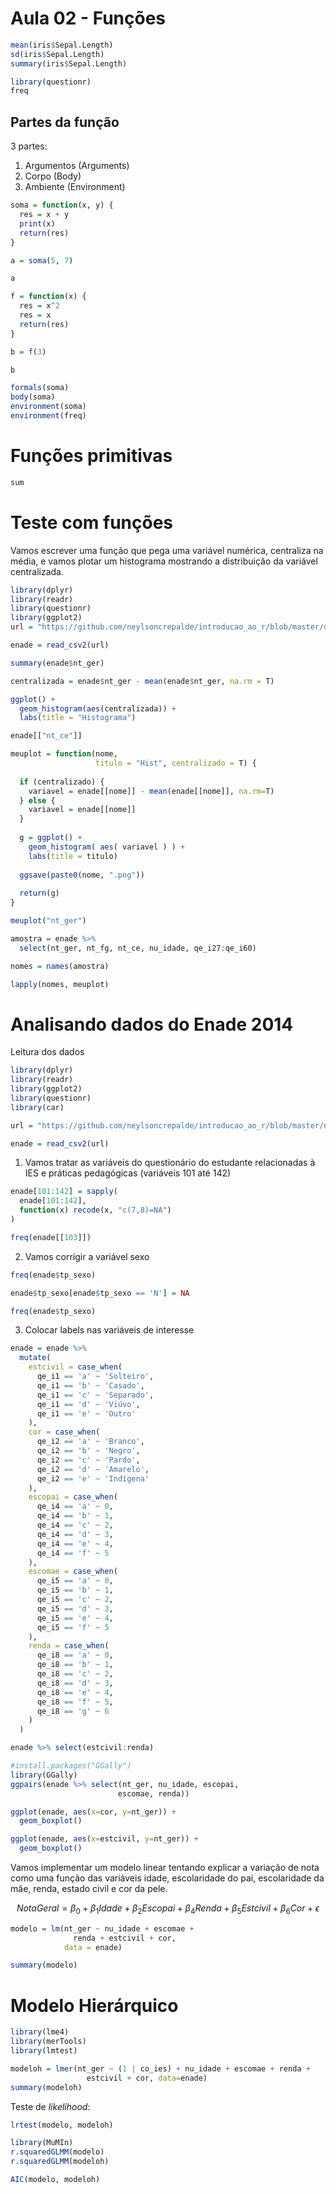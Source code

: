 # Aula 02 - Funções

```r
mean(iris$Sepal.Length)
sd(iris$Sepal.Length)
summary(iris$Sepal.Length)
```

```r
library(questionr)
freq
```

## Partes da função

3 partes:

1.  Argumentos (Arguments)
2.  Corpo (Body)
3.  Ambiente (Environment)

```r
soma = function(x, y) {
  res = x + y
  print(x)
  return(res)
}
```

```r
a = soma(5, 7)
```

```r
a
```

```r
f = function(x) {
  res = x^2
  res = x
  return(res)
}
```

```r
b = f(3)
```

```r
b
```

```r
formals(soma)
body(soma)
environment(soma)
environment(freq)
```

# Funções primitivas

```r
sum
```

# Teste com funções

Vamos escrever uma função que pega uma variável numérica, centraliza na média, e vamos plotar um histograma mostrando a distribuição da variável centralizada.

```r
library(dplyr)
library(readr)
library(questionr)
library(ggplot2)
url = "https://github.com/neylsoncrepalde/introducao_ao_r/blob/master/dados/enade_2014_amostra.csv?raw=true"

enade = read_csv2(url)
```

```r
summary(enade$nt_ger)
```

```r

centralizada = enade$nt_ger - mean(enade$nt_ger, na.rm = T)

ggplot() +
  geom_histogram(aes(centralizada)) +
  labs(title = "Histograma")
```

```r
enade[["nt_ce"]]
```

```r
meuplot = function(nome, 
                   titulo = "Hist", centralizado = T) {
  
  if (centralizado) {
    variavel = enade[[nome]] - mean(enade[[nome]], na.rm=T)
  } else {
    variavel = enade[[nome]]
  }
  
  g = ggplot() +
    geom_histogram( aes( variavel ) ) +
    labs(title = titulo)
  
  ggsave(paste0(nome, ".png"))
  
  return(g)
}
```

```r
meuplot("nt_ger")
```

```r
amostra = enade %>% 
  select(nt_ger, nt_fg, nt_ce, nu_idade, qe_i27:qe_i60)

nomes = names(amostra)

lapply(nomes, meuplot)
```

# Analisando dados do Enade 2014

Leitura dos dados

```r
library(dplyr)
library(readr)
library(ggplot2)
library(questionr)
library(car)

url = "https://github.com/neylsoncrepalde/introducao_ao_r/blob/master/dados/enade_2014_amostra.csv?raw=true"

enade = read_csv2(url)
```

1.  Vamos tratar as variáveis do questionário do estudante relacionadas à IES e práticas pedagógicas (variáveis 101 até 142)

```r
enade[101:142] = sapply(
  enade[101:142],
  function(x) recode(x, "c(7,8)=NA")
)
```

```r
freq(enade[[103]])
```

2.  Vamos corrigir a variável sexo

```r
freq(enade$tp_sexo)
```

```r
enade$tp_sexo[enade$tp_sexo == 'N'] = NA
```

```r
freq(enade$tp_sexo)
```

3.  Colocar labels nas variáveis de interesse

```r
enade = enade %>% 
  mutate(
    estcivil = case_when(
      qe_i1 == 'a' ~ 'Solteiro',
      qe_i1 == 'b' ~ 'Casado',
      qe_i1 == 'c' ~ 'Separado',
      qe_i1 == 'd' ~ 'Viúvo',
      qe_i1 == 'e' ~ 'Outro'
    ),
    cor = case_when(
      qe_i2 == 'a' ~ 'Branco',
      qe_i2 == 'b' ~ 'Negro',
      qe_i2 == 'c' ~ 'Pardo',
      qe_i2 == 'd' ~ 'Amarelo',
      qe_i2 == 'e' ~ 'Indígena'
    ),
    escopai = case_when(
      qe_i4 == 'a' ~ 0,
      qe_i4 == 'b' ~ 1,
      qe_i4 == 'c' ~ 2,
      qe_i4 == 'd' ~ 3,
      qe_i4 == 'e' ~ 4,
      qe_i4 == 'f' ~ 5
    ),
    escomae = case_when(
      qe_i5 == 'a' ~ 0,
      qe_i5 == 'b' ~ 1,
      qe_i5 == 'c' ~ 2,
      qe_i5 == 'd' ~ 3,
      qe_i5 == 'e' ~ 4,
      qe_i5 == 'f' ~ 5
    ),
    renda = case_when(
      qe_i8 == 'a' ~ 0,
      qe_i8 == 'b' ~ 1,
      qe_i8 == 'c' ~ 2,
      qe_i8 == 'd' ~ 3,
      qe_i8 == 'e' ~ 4,
      qe_i8 == 'f' ~ 5,
      qe_i8 == 'g' ~ 6
    )
  )
```

```r
enade %>% select(estcivil:renda)
```

```r
#install.packages("GGally")
library(GGally)
ggpairs(enade %>% select(nt_ger, nu_idade, escopai,
                        escomae, renda))
```

```r
ggplot(enade, aes(x=cor, y=nt_ger)) +
  geom_boxplot()
```

```r
ggplot(enade, aes(x=estcivil, y=nt_ger)) +
  geom_boxplot()
```

Vamos implementar um modelo linear tentando explicar a variação de nota como uma função das variáveis idade, escolaridade do pai, escolaridade da mãe, renda, estado civil e cor da pele.

$$
NotaGeral = \beta_0 + \beta_1 Idade + \beta_2 Escopai + \beta_4 Renda + \beta_5 Estcivil + \beta_6 Cor + \epsilon
$$

```r
modelo = lm(nt_ger ~ nu_idade + escomae + 
              renda + estcivil + cor,
            data = enade)
```

```r
summary(modelo)
```

# Modelo Hierárquico

```r
library(lme4)
library(merTools)
library(lmtest)
```

```r
modeloh = lmer(nt_ger ~ (1 | co_ies) + nu_idade + escomae + renda +
                 estcivil + cor, data=enade)
summary(modeloh)
```

Teste de *likelihood*:

```r
lrtest(modelo, modeloh)
```

```r
library(MuMIn)
r.squaredGLMM(modelo)
r.squaredGLMM(modeloh)

AIC(modelo, modeloh)
```

